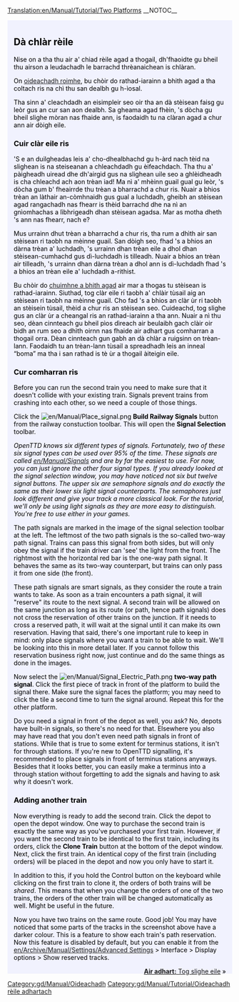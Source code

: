 [[Translation:en/Manual/Tutorial/Two Platforms]]
__NOTOC__

{{en/Tabs|3|1
|gd/Manual/Tutorial/Dà clàr rèile|1. Dà chlàr<!--
-->|gd/Manual/Tutorial/Dà shlighe rèile|2. Dà shlighe<!--
-->|gd/Manual/Tutorial/Lìonra bunasach|3. Lìonra bunasach}}
<div style="padding:.5em 1em 1em 1em; border-top:none; background-color:#f1f2fe; color:#000;">
{{gd/Manual/Tutorial/Oideachadh}}

== Dà chlàr rèile ==
Nise on a tha thu air a' chiad rèile agad a thogail, dh'fhaoidte gu bheil thu airson a leudachadh le barrachd thrèanaichean is chlàran.

On [[gd/Manual/Tutorial/Main Page|oideachadh roimhe]], bu chòir do rathad-iarainn a bhith agad  a tha coltach ris na chì thu san dealbh gu h-ìosal.
{{en/Phototable|[[File:gd/Manual/Tutorial/Tutorial single track.png]]|Dà stèisean, slighe-iarainn is trèan|none}}

Tha sinn a' cleachdadh an eisimpleir seo oir tha an dà stèisean faisg gu leòr gus an cur san aon dealbh. Sa gheama agad fhèin, 's dòcha gu bheil slighe mòran nas fhaide ann, is faodaidh tu na clàran agad a chur ann air dòigh eile.

=== Cuir clàr eile ris ===
'S e an duilgheadas leis a' cho-dhealbhachd gu h-àrd nach tèid na slighean is na steiseanan a chleachdadh gu èifeachdach. Tha thu a' pàigheadh uiread dhe dh'airgid gus na slighean uile seo a ghlèidheadh is cha chleachd ach aon trèan iad! Ma nì a' mhèinn guail gual gu leòr, 's dòcha gum b' fheairrde thu trèan a bharrachd a chur ris. Nuair a bhios trèan an làthair an-còmhnaidh gus gual a luchdadh, gheibh an stèisean agad rangachadh nas fhearr is thèid barrachd dhe na nì an gnìomhachas a lìbhrigeadh dhan stèisean agadsa. Mar as motha dheth 's ann nas fhearr, nach e?

Mus urrainn dhut trèan a bharrachd a chur ris, tha rum a dhìth air san stèisean ri taobh na mèinne guail. San dòigh seo, fhad 's a bhios an dàrna trèan a' luchdadh, 's urrainn dhan trèan eile a dhol dhan stèisean-cumhachd gus dì-luchdadh is tilleadh. Nuair a bhios an trèan air tilleadh, 's urrainn dhan dàrna trèan a dhol ann is dì-luchdadh fhad 's a bhios an trèan eile a' luchdadh a-rithist.

Bu chòir do [[gd/Manual/Tutorial/Trèanaichean|chuimhne a bhith agad]] air mar a thogas tu stèisean is rathad-iarainn. Siuthad, tog clàr eile ri taobh a' chlàir tùsail aig an stèisean ri taobh na mèinne guail. Cho fad 's a bhios an clàr ùr ri taobh an stèisein tùsail, thèid a chur ris an stèisean seo. Cuideachd, tog slighe gus an clàr ùr a cheangal ris an rathad-iarainn a tha ann. Nuair a nì thu seo, dèan cinnteach gu bheil pìos dìreach air beulaibh gach clàir oir bidh an rum seo a dhìth oirnn nas fhaide air adhart gus comharran a thogail orra. Dèan cinnteach gun gabh an dà chlàr a ruigsinn on trèan-lann. Faodaidh tu an trèan-lann tùsail a spreadhadh leis an inneal “boma” ma tha i san rathad is tè ùr a thogail àiteigin eile.

=== Cur comharran ris ===

Before you can run the second train you need to make sure that it doesn't collide with your existing train. Signals prevent trains from crashing into each other, so we need a couple of those things.

Click the [[File:en/Manual/Place signal.png]] '''Build Railway Signals''' button from the railway constuction toolbar. This will open the '''Signal Selection''' toolbar.

''OpenTTD knows six different types of signals. Fortunately, two of these six signal types can be used over 95% of the time. These signals are called [[en/Manual/Signals]] and are by far the easiest to use. For now, you can just ignore the other four signal types. If you already looked at the signal selection window, you may have noticed not six but twelve signal buttons. The upper six are semaphore signals and do exactly the same as their lower six light signal counterparts. The semaphores just look different and give your track a more classical look. For the tutorial, we'll only be using light signals as they are more easy to distinguish. You're free to use either in your games.''

{{en/Phototable|[[File:gd/Manual/Yapp signalgui.png]]|Path signals|left}} The path signals are marked in the image of the signal selection toolbar at the left. The leftmost of the two path signals is the so-called two-way path signal. Trains can pass this signal from both sides, but will only obey the signal if the train driver can 'see' the light from the front. The rightmost with the horizontal red bar is the one-way path signal. It behaves the same as its two-way counterpart, but trains can only pass it from one side (the front).

These path signals are smart signals, as they consider the route a train wants to take. As soon as a train encounters a path signal, it will "reserve" its route to the next signal. A second train will be allowed on the same junction as long as its route (or path, hence path signals) does not cross the reservation of other trains on the junction. If it needs to cross a reserved path, it will wait at the signal until it can make its own reservation. Having that said, there's one important rule to keep in mind: only place signals where you want a train to be able to wait. We'll be looking into this in more detail later. If you cannot follow this reservation business right now, just continue and do the same things as done in the images.

Now select the [[File:en/Manual/Signal Electric Path.png]] '''two-way path signal'''. Click the first piece of track in front of the platform to build the signal there. Make sure the signal faces the platform; you may need to click the tile a second time to turn the signal around. Repeat this for the other platform.

{{en/Phototable|[[File:gd/Manual/Tutorial/Tutorial two platforms.png|400px]]|The second platform equipped with path signals (click to enlarge)|none}}

Do you need a signal in front of the depot as well, you ask? No, depots have built-in signals, so there's no need for that. Elsewhere you also may have read that you don't even need path signals in front of stations. While that is true to some extent for terminus stations, it isn't for through stations. If you're new to OpenTTD signalling, it's recommended to place signals in front of terminus stations anyways. Besides that it looks better, you can easily make a terminus into a through station without forgetting to add the signals and having to ask why it doesn't work.

=== Adding another train ===
Now everything is ready to add the second train. Click the depot to open the depot window. One way to purchase the second train is exactly the same way as you've purchased your first train. However, if you want the second train to be identical to the first train, including its orders, click the '''Clone Train''' button at the bottom of the depot window. Next, click the first train. An identical copy of the first train (including orders) will be placed in the depot and now you only have to start it.

In addition to this, if you hold the Control button on the keyboard while clicking on the first train to clone it, the orders of both trains will be ''shared''. This means that when you change the orders of one of the two trains, the orders of the other train will be changed automatically as well. Might be useful in the future.

{{en/Phototable|[[File:gd/Manual/Tutorial/Tutorial two trains.png|400px]]|Mine station with two platforms and path signals in action (click to enlarge)|none}}

Now you have two trains on the same route. Good job!
You may have noticed that some parts of the tracks in the screenshot above have a darker colour. This is a feature to show each train's path reservation. Now this feature is disabled by default, but you can enable it from the [[en/Archive/Manual/Settings/Advanced Settings]] > Interface > Display options > Show reserved tracks.

<span style="float: right">[[gd/Manual/Tutorial/Dà shlighe rèile|'''Air adhart:''' Tog slighe eile]] &raquo;</span>
</div>
[[Category:gd/Manual/Oideachadh]]
[[Category:gd/Manual/Tutorial/Oideachadh rèile adhartach]]